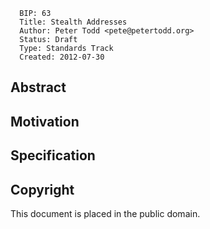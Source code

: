 <pre>
  BIP: 63
  Title: Stealth Addresses
  Author: Peter Todd <pete@petertodd.org>
  Status: Draft
  Type: Standards Track
  Created: 2012-07-30
</pre>

==Abstract==

==Motivation==

==Specification==

==Copyright==

This document is placed in the public domain.
